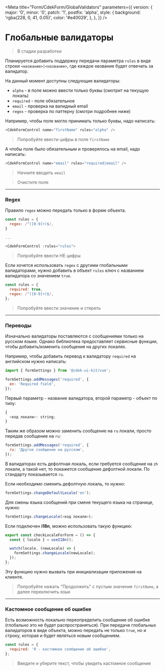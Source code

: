 
<Meta
  title="Form/CdekForm/GlobalValidators"
  parameters={{
    version: {
      major: '0',
      minor: '0',
      patch: '1',
      postfix: 'alpha',
      style: {
        background: 'rgba(228, 0, 41, 0.05)',
        color: '#e40029',
      },
    },
  }}
/>

# Глобальные валидаторы

> В стадии разработки

Планируется добавить поддержку передачи параметра `rules` в виде строки `<название>|<название>`,
где каждое название будет отвечать за валидатор.

На данный момент доступны следующие валидаторы:

- `alpha` - в поле можно ввести только буквы (смотрит на текущую локаль)
- `required` - поле обязательное
- `email` - проверка на валидный email
- `regex` - проверка по паттерну (смотри подробнее ниже)

Например, чтобы поле могло принимать только буквы, надо написать:

```js
<CdekFormControl name="firstName" rules="alpha" />
```

> Попробуйте ввести цифры в поле `firstName`

<Story id="form-cdekform--global-validator" />

А чтобы поле было обязательным и проверялось на email, надо написать:

```js
<CdekFormControl name="email" rules="required|email" />
```

> Начните вводить `email`

> Очистите поле

<Story id="form-cdekformcontrol--required-with-email" />

---

### Regex

Правило `regex` можно передать только в форме объекта.

```js
const rules = {
  regex: /^([0-9]+)$/,
}

...

<CdekFormControl :rules="rules">
```

> Попробуйте ввести НЕ цифры

<Story id="form-cdekformcontrol--regex" />

Если хочется использовать `regex` с другими глобальными валидаторами, нужно
добавить в объект `rules` ключ с названием валидатора со значением `true`.

```js
const rules = {
  required: true,
  regex: /^([0-9]+)$/,
};
```

> Попробуйте ввести значение и стереть

<Story id="form-cdekformcontrol--regex-with-required" />

---

### Переводы

Изначально валидаторы поставляются с сообщениями только на русском языке. Однако библиотека
предоставляет сервисные функции, чтобы добавить/изменить сообщения на других локалях.

Например, чтобы добавить перевод к валидатору `required` на английском нужно написать:

```js
import { formSettings } from '@cdek-ui-kit/vue';

formSettings.addMessages('required', {
  en: 'Required field',
});
```

Первый параметр - название валидатора, второй параметр - объект по типу:

```js
{
  <код локали>: string;
}
```

Таким же образом можно заменить сообщение на `ru` локали, просто передав сообщение на `ru`:

```js
formSettings.addMessages('required', {
  ru: 'Другое сообщение на русском',
});
```

В валидаторах есть дефолтная локаль, если требуется сообщение на `zh` локали, а такой нет, то покажется
сообщение дефолтной локали. По стандарту показывается `ru`.

Если необходимо сменить дефолтную локаль, то нужно:

```js
formSettings.changeDefaultLocale('en');
```

Для смены языка сообщений при смене текущего языка на странице, нужно:

```js
formSettings.changeLocale(<код локали>);
```

Если подключен **i18n**, можно использовать такую функцию:

```js
export const checkLocaleForForm = () => {
  const { locale } = useI18n();

  watch(locale, (newLocale) => {
    formSettings.changeLocale(newLocale);
  });
};
```

Эту функцию нужно вызвать при инициализации приложения на клиенте.

> Попробуйте нажать "Продолжить" с пустым значение `firstName`, а далее переключить язык

<Story id="form-cdekform--change-language" />

---

### Кастомное сообщение об ошибке

Есть возможность локально переопределить сообщение об ошибке (глобально это не будет распространяться).
При передаче глобальных валидаторов в виде объекта, можно передать не только `true`, но и строку,
которая и будет являться новым сообщением.

```js
const rules = {
  required: 'Я - кастомное сообщение об ошибке',
};
```

> Введите и уберите текст, чтобы увидеть кастомное сообщение

<Story id="form-cdekformcontrol--required-custom-message" />
